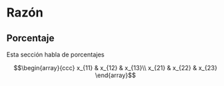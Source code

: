 # Razón

## Porcentaje 
Esta sección habla de porcentajes 

$$\begin{array}{ccc}
x_{11} & x_{12} & x_{13}\\
x_{21} & x_{22} & x_{23}
\end{array}$$

